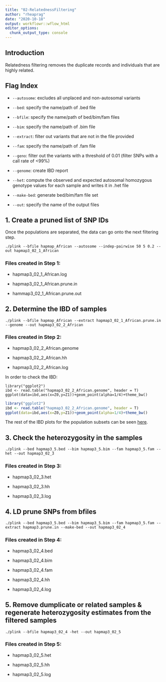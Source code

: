```yaml
---
title: "02-RelatednessFiltering"
author: "rheaprag"
date: "2020-10-18"
output: workflowr::wflow_html
editor_options:
  chunk_output_type: console
---
```


## Introduction
Relatedness filtering removes the duplicate records and individuals that are highly related. 

## Flag Index
* `--autosome`: excludes all unplaced and non-autosomal variants

* `--bed`: specify the name/path of .bed file

* `--bfile`: specify the name/path of bed/bim/fam files

* `--bim`: specify the name/path of .bim file

* `--extract`: filter out variants that are not in the file provided

* `--fam`: specify the name/path of .fam file

* `--geno`: filter out the variants with a threshold of 0.01 (filter SNPs with a call rate of <99%)

* `--genome`: create IBD report

* `--het`: compute the observed and expected autosomal homozygous genotype values for each sample and writes it in .het file

* `--make-bed`: generate bed/bim/fam file set

* `--out`: specify the name of the output files

## 1. Create a pruned list of SNP IDs
Once the populations are separated, the data can go onto the next filtering step.

```{}
./plink --bfile hapmap_African --autosome --indep-pairwise 50 5 0.2 --out hapmap3_02_1_African
```
### Files created in Step 1:
  
* hapmap3_02_1_African.log

* hapmap3_02_1_African.prune.in
  
* hammap3_02_1_African.prune.out

## 2. Determine the IBD of samples
```{}
./plink --bfile hapmap_African --extract hapmap3_02_1_African.prune.in --genome --out hapmap3_02_2_African
```
### Files created in Step 2:

* hapmap3_02_2_African.genome
  
* hapmap3_02_2_African.hh
  
* hapmap3_02_2_African.log
  
In order to check the IBD:
```{}
library("ggplot2")
ibd <- read.table("hapmap3_02_2_African.genome", header = T)
ggplot(data=ibd,aes(x=Z0,y=Z1))+geom_point(alpha=1/4)+theme_bw()
```

```r
library("ggplot2")
ibd <- read.table("hapmap3_02_2_African.genome", header = T)
ggplot(data=ibd,aes(x=Z0,y=Z1))+geom_point(alpha=1/4)+theme_bw()
```

The rest of the IBD plots for the population subsets can be seen [here](IBD_plots.Rmd).

## 3. Check the heterozygosity in the samples
```{}
./plink --bed hapmap3_5.bed --bim hapmap3_5.bim --fam hapmap3_5.fam --het --out hapmap3_02_3
```
### Files created in Step 3:

* hapmap3_02_3.het
  
* hapmap3_02_3.hh
  
* hapmap3_02_3.log

## 4. LD prune SNPs from bfiles
```{}
./plink --bed hapmap3_5.bed --bim hapmap3_5.bim --fam hapmap3_5.fam --extract hapmap3.prune.in --make-bed --out hapmap3_02_4
```
### Files created in Step 4:

* hapmap3_02_4.bed
  
* hapmap3_02_4.bim
  
* hapmap3_02_4.fam
  
* hapmap3_02_4.hh
  
* hapmap3_02_4.log

## 5. Remove dumplicate or related samples & regenerate heterozygosity estimates from the filtered samples
```{}
./plink --bfile hapmap3_02_4 -het --out hapmap3_02_5
```
### Files created in Step 5:

* hapmap3_02_5.het
  
* hapmap3_02_5.hh
  
* hapmap3_02_5.log





